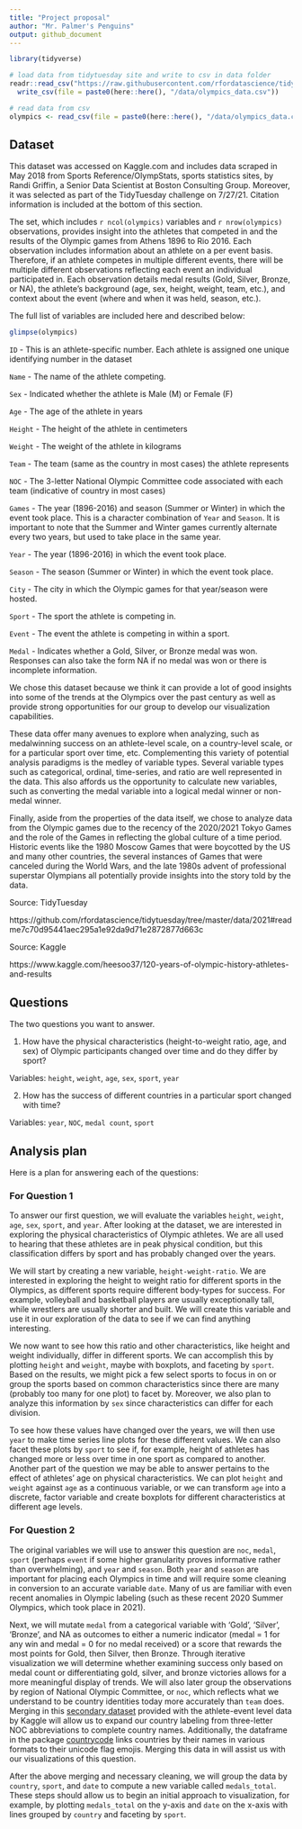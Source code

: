 ```yaml
---
title: "Project proposal"
author: "Mr. Palmer's Penguins"
output: github_document
---
```


```r
library(tidyverse)

# load data from tidytuesday site and write to csv in data folder
readr::read_csv("https://raw.githubusercontent.com/rfordatascience/tidytuesday/master/data/2021/2021-07-27/olympics.csv") %>%
  write_csv(file = paste0(here::here(), "/data/olympics_data.csv"))

# read data from csv
olympics <- read_csv(file = paste0(here::here(), "/data/olympics_data.csv"))
```

## Dataset

This dataset was accessed on Kaggle.com and includes data scraped in May 2018 from Sports Reference/OlympStats, sports statistics sites, by Randi Griffin, a Senior Data Scientist at Boston Consulting Group. Moreover, it was selected as part of the TidyTuesday challenge on 7/27/21. Citation information is included at the bottom of this section.

The set, which includes `r ncol(olympics)` variables and `r nrow(olympics)` observations, provides insight into the athletes that competed in and the results of the Olympic games from Athens 1896 to Rio 2016. Each observation includes information about an athlete on a per event basis. Therefore, if an athlete competes in multiple different events, there will be multiple different observations reflecting each event an individual participated in. Each observation details medal results (Gold, Silver, Bronze, or NA), the athlete's background (age, sex, height, weight, team, etc.), and context about the event (where and when it was held, season, etc.).

The full list of variables are included here and described below:

```r
glimpse(olympics)
```

`ID` - This is an athlete-specific number. Each athlete is assigned one unique identifying number in the dataset

`Name` - The name of the athlete competing.

`Sex` - Indicated whether the athlete is Male (M) or Female (F)

`Age` - The age of the athlete in years

`Height` - The height of the athlete in centimeters

`Weight` - The weight of the athlete in kilograms

`Team` - The team (same as the country in most cases) the athlete represents

`NOC` - The 3-letter National Olympic Committee code associated with each team (indicative of country in most cases)

`Games` - The year (1896-2016) and season (Summer or Winter) in which the event took place. This is a character combination of `Year` and `Season`. It is important to note that the Summer and Winter games currently alternate every two years, but used to take place in the same year.

`Year` - The year (1896-2016) in which the event took place. 

`Season` - The season (Summer or Winter) in which the event took place.

`City` - The city in which the Olympic games for that year/season were hosted.

`Sport` - The sport the athlete is competing in.

`Event` - The event the athlete is competing in within a sport.

`Medal` - Indicates whether a Gold, Silver, or Bronze medal was won. Responses can also take the form NA if no medal was won or there is incomplete information.

We chose this dataset because we think it can provide a lot of good insights into some of the trends at the Olympics over the past century as well as provide strong opportunities for our group to develop our visualization capabilities. 

These data offer many avenues to explore when analyzing, such as medalwinning success on an athlete-level scale, on a country-level scale, or for a particular sport over time, etc. Complementing this variety of potential analysis paradigms is the medley of variable types. Several variable types such as categorical, ordinal, time-series, and ratio are well represented in the data. This also affords us the opportunity to calculate new variables, such as converting the medal variable into a logical medal winner or non-medal winner.

Finally, aside from the properties of the data itself, we chose to analyze data from the Olympic games due to the recency of the 2020/2021 Tokyo Games and the role of the Games in reflecting the global culture of a time period. Historic events like the 1980 Moscow Games that were boycotted by the US and many other countries, the several instances of Games that were canceled during the World Wars, and the late 1980s advent of professional superstar Olympians all potentially provide insights into the story told by the data.

Source: TidyTuesday

https://github.com/rfordatascience/tidytuesday/tree/master/data/2021#readme7c70d95441aec295a1e92da9d71e2872877d663c

Source: Kaggle

https://www.kaggle.com/heesoo37/120-years-of-olympic-history-athletes-and-results 

## Questions

The two questions you want to answer.

1. How have the physical characteristics (height-to-weight ratio, age, and sex) of Olympic participants changed over time and do they differ by sport?

Variables: `height`, `weight`, `age`, `sex`, `sport`, `year`

2. How has the success of different countries in a particular sport changed with time? 

Variables: `year`, `NOC`, `medal count`, `sport`

## Analysis plan

Here is a plan for answering each of the questions:

### For Question 1

To answer our first question, we will evaluate the variables `height`, `weight`, `age`, `sex`, `sport`, and `year`. After looking at the dataset, we are interested in exploring the physical characteristics of Olympic athletes. We are all used to hearing that these athletes are in peak physical condition, but this classification differs by sport and has probably changed over the years.

We will start by creating a new variable, `height-weight-ratio`. We are interested in exploring the height to weight ratio for different sports in the Olympics, as different sports require different body-types for success. For example, volleyball and basketball players are usually exceptionally tall, while wrestlers are usually shorter and built. We will create this variable and use it in our exploration of the data to see if we can find anything interesting.

We now want to see how this ratio and other characteristics, like height and weight individually, differ in different sports. We can accomplish this by plotting `height` and `weight`, maybe with boxplots, and faceting by `sport`. Based on the results, we might pick a few select sports to focus in on or group the sports based on common characteristics since there are many (probably too many for one plot) to facet by. Moreover, we also plan to analyze this information by `sex` since characteristics can differ for each division.

To see how these values have changed over the years, we will then use `year` to make time series line plots for these different values. We can also facet these plots by `sport` to see if, for example, height of athletes has changed more or less over time in one sport as compared to another. Another part of the question we may be able to answer pertains to the effect of athletes' age on physical characteristics. We can plot `height` and `weight` against `age` as a continuous variable, or we can transform `age` into a discrete, factor variable and create boxplots for different characteristics at different age levels.

### For Question 2

The original variables we will use to answer this question are `noc`, `medal`, `sport` (perhaps `event` if some higher granularity proves informative rather than overwhelming), and `year` and `season`. Both `year` and `season` are important for placing each Olympics in time and will require some cleaning in conversion to an accurate variable `date`. Many of us are familiar with even recent anomalies in Olympic labeling (such as these recent 2020 Summer Olympics, which took place in 2021).

Next, we will mutate `medal` from a categorical variable with 'Gold', 'Silver', 'Bronze', and NA as outcomes to either a numeric indicator (medal = 1 for any win and medal = 0 for no medal received) or a score that rewards the most points for Gold, then Silver, then Bronze. Through iterative visualization we will determine whether examining success only based on medal count or differentiating gold, silver, and bronze victories allows for a more meaningful display of trends. We will also later group the observations by region of National Olympic Committee, or `noc`, which reflects what we understand to be country identities today more accurately than `team` does. Merging in this [secondary dataset](https://www.kaggle.com/heesoo37/120-years-of-olympic-history-athletes-and-results?select=noc_regions.csv) provided with the athlete-event level data by Kaggle will allow us to expand our country labeling from three-letter NOC abbreviations to complete country names. Additionally, the dataframe in the package [countrycode](https://vincentarelbundock.github.io/countrycode/) links countries by their names in various formats to their unicode flag emojis. Merging this data in will assist us with our visualizations of this question.

After the above merging and necessary cleaning, we will group the data by `country`, `sport`, and `date` to compute a new variable called `medals_total`. These steps should allow us to begin an initial approach to visualization, for example, by plotting `medals_total` on the y-axis and `date` on the x-axis with lines grouped by `country` and faceting by `sport`.
